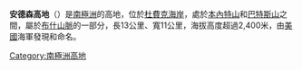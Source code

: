 {{Coord|84|49|S|178|15|W|display=title}}

'''安德森高地'''（{{lang-en|Anderson Heightsv}}）是[[南極洲|南極洲]]的高地，位於[[杜費克海岸|杜費克海岸]]，處於[[本內特山|本內特山]]和[[巴特斯山|巴特斯山]]之間，屬於[[布什山脈|布什山脈]]的一部分，長13公里、寬11公里，海拔高度超過2,400米，由[[美國|美國]]海軍發現和命名。

{{DEFAULTSORT:Anderson Heights}}
[[Category:南極洲高地|Category:南極洲高地]]


{{DufekCoast-geo-stub}}